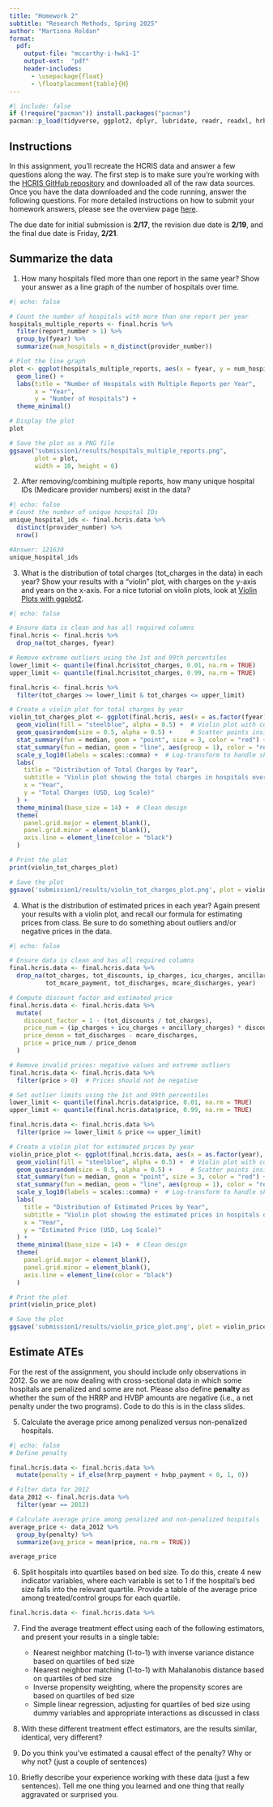 ```yaml
---
title: "Homework 2"
subtitle: "Research Methods, Spring 2025"
author: "Martinna Roldan"
format:
  pdf:
    output-file: "mccarthy-i-hwk1-1"
    output-ext:  "pdf"
    header-includes:
      - \usepackage{float}
      - \floatplacement{table}{H}
---
```

```r
#| include: false
if (!require("pacman")) install.packages("pacman")
pacman::p_load(tidyverse, ggplot2, dplyr, lubridate, readr, readxl, hrbrthemes, scales, ggrepel, kableExtra)
```


## Instructions
In this assignment, you'll recreate the HCRIS data and answer a few questions along the way. The first step is to make sure you're working with the [HCRIS GitHub repository](https://github.com/imccart/hcris-class) and downloaded all of the raw data sources. Once you have the data downloaded and the code running, answer the following questions. For more detailed instructions on how to submit your homework answers, please see the overview page [here](/assignments/). 

The due date for initial submission is **2/17**, the revision due date is **2/19**, and the final due date is Friday, **2/21**.

## Summarize the data

1. How many hospitals filed more than one report in the same year? Show your answer as a line graph of the number of hospitals over time.

```r
#| echo: false

# Count the number of hospitals with more than one report per year
hospitals_multiple_reports <- final.hcris %>%
  filter(report_number > 1) %>%
  group_by(fyear) %>%
  summarize(num_hospitals = n_distinct(provider_number))

# Plot the line graph
plot <- ggplot(hospitals_multiple_reports, aes(x = fyear, y = num_hospitals)) +
  geom_line() +
  labs(title = "Number of Hospitals with Multiple Reports per Year",
       x = "Year",
       y = "Number of Hospitals") +
  theme_minimal()

# Display the plot
plot

# Save the plot as a PNG file
ggsave("submission1/results/hospitals_multiple_reports.png", 
       plot = plot, 
       width = 10, height = 6)
```

2. After removing/combining multiple reports, how many unique hospital IDs (Medicare provider numbers) exist in the data?
```r
#| echo: false
# Count the number of unique hospital IDs
unique_hospital_ids <- final.hcris.data %>%
  distinct(provider_number) %>%
  nrow()

#Answer: 121630
unique_hospital_ids
```

3. What is the distribution of total charges (tot_charges in the data) in each year? Show your results with a "violin" plot, with charges on the y-axis and years on the x-axis. For a nice tutorial on violin plots, look at [Violin Plots with ggplot2](https://ggplot2tutor.com/powerlifting/squats/).
```r
#| echo: false

# Ensure data is clean and has all required columns
final.hcris <- final.hcris %>%
  drop_na(tot_charges, fyear)

# Remove extreme outliers using the 1st and 99th percentiles
lower_limit <- quantile(final.hcris$tot_charges, 0.01, na.rm = TRUE)
upper_limit <- quantile(final.hcris$tot_charges, 0.99, na.rm = TRUE)

final.hcris <- final.hcris %>%
  filter(tot_charges >= lower_limit & tot_charges <= upper_limit)

# Create a violin plot for total charges by year
violin_tot_charges_plot <- ggplot(final.hcris, aes(x = as.factor(fyear), y = tot_charges)) +
  geom_violin(fill = "steelblue", alpha = 0.5) +  # Violin plot with color
  geom_quasirandom(size = 0.5, alpha = 0.5) +     # Scatter points inside violins
  stat_summary(fun = median, geom = "point", size = 3, color = "red") + # Median point
  stat_summary(fun = median, geom = "line", aes(group = 1), color = "red", size = 1) + # Median trend line
  scale_y_log10(labels = scales::comma) +  # Log-transform to handle skewed data
  labs(
    title = "Distribution of Total Charges by Year",
    subtitle = "Violin plot showing the total charges in hospitals over time",
    x = "Year",
    y = "Total Charges (USD, Log Scale)"
  ) +
  theme_minimal(base_size = 14) +  # Clean design
  theme(
    panel.grid.major = element_blank(), 
    panel.grid.minor = element_blank(), 
    axis.line = element_line(color = "black")
  )

# Print the plot
print(violin_tot_charges_plot)

# Save the plot
ggsave('submission1/results/violin_tot_charges_plot.png', plot = violin_tot_charges_plot, width = 10, height = 6)
```

4. What is the distribution of estimated prices in each year? Again present your results with a violin plot, and recall our formula for estimating prices from class. Be sure to do something about outliers and/or negative prices in the data.
```r
#| echo: false

# Ensure data is clean and has all required columns
final.hcris.data <- final.hcris.data %>%
  drop_na(tot_charges, tot_discounts, ip_charges, icu_charges, ancillary_charges, 
          tot_mcare_payment, tot_discharges, mcare_discharges, year)

# Compute discount factor and estimated price
final.hcris.data <- final.hcris.data %>%
  mutate(
    discount_factor = 1 - (tot_discounts / tot_charges),
    price_num = (ip_charges + icu_charges + ancillary_charges) * discount_factor - tot_mcare_payment,
    price_denom = tot_discharges - mcare_discharges,
    price = price_num / price_denom
  )

# Remove invalid prices: negative values and extreme outliers
final.hcris.data <- final.hcris.data %>%
  filter(price > 0)  # Prices should not be negative

# Set outlier limits using the 1st and 99th percentiles
lower_limit <- quantile(final.hcris.data$price, 0.01, na.rm = TRUE)
upper_limit <- quantile(final.hcris.data$price, 0.99, na.rm = TRUE)

final.hcris.data <- final.hcris.data %>%
  filter(price >= lower_limit & price <= upper_limit)

# Create a violin plot for estimated prices by year
violin_price_plot <- ggplot(final.hcris.data, aes(x = as.factor(year), y = price)) +
  geom_violin(fill = "steelblue", alpha = 0.5) +  # Violin plot with color
  geom_quasirandom(size = 0.5, alpha = 0.5) +     # Scatter points inside violins
  stat_summary(fun = median, geom = "point", size = 3, color = "red") + # Median point
  stat_summary(fun = median, geom = "line", aes(group = 1), color = "red", size = 1) + # Median trend line
  scale_y_log10(labels = scales::comma) +  # Log-transform to handle skewed data
  labs(
    title = "Distribution of Estimated Prices by Year",
    subtitle = "Violin plot showing the estimated prices in hospitals over time",
    x = "Year",
    y = "Estimated Price (USD, Log Scale)"
  ) +
  theme_minimal(base_size = 14) +  # Clean design
  theme(
    panel.grid.major = element_blank(), 
    panel.grid.minor = element_blank(), 
    axis.line = element_line(color = "black")
  )

# Print the plot
print(violin_price_plot)

# Save the plot
ggsave('submission1/results/violin_price_plot.png', plot = violin_price_plot, width = 10, height = 6)
```


## Estimate ATEs
For the rest of the assignment, you should include only observations in 2012. So we are now dealing with cross-sectional data in which some hospitals are penalized and some are not. Please also define **penalty** as whether the sum of the HRRP and HVBP amounts are negative (i.e., a net penalty under the two programs). Code to do this is in the class slides.

5. Calculate the average price among penalized versus non-penalized hospitals.
```r
#| echo: false
# Define penalty

final.hcris.data <- final.hcris.data %>%
  mutate(penalty = if_else(hrrp_payment + hvbp_payment < 0, 1, 0))

# Filter data for 2012
data_2012 <- final.hcris.data %>%
  filter(year == 2012)

# Calculate average price among penalized and non-penalized hospitals
average_price <- data_2012 %>%
  group_by(penalty) %>%
  summarize(avg_price = mean(price, na.rm = TRUE))

average_price
```

6. Split hospitals into quartiles based on bed size. To do this, create 4 new indicator variables, where each variable is set to 1 if the hospital's bed size falls into the relevant quartile. Provide a table of the average price among treated/control groups for each quartile.
```r
final.hcris.data <- final.hcris.data %>%

```

7. Find the average treatment effect using each of the following estimators, and present your results in a single table: 
    - Nearest neighbor matching (1-to-1) with inverse variance distance based on quartiles of bed size
    - Nearest neighbor matching (1-to-1) with Mahalanobis distance based on quartiles of bed size
    - Inverse propensity weighting, where the propensity scores are based on quartiles of bed size
    - Simple linear regression, adjusting for quartiles of bed size using dummy variables and appropriate interactions as discussed in class

8. With these different treatment effect estimators, are the results similar, identical, very different? 

9. Do you think you've estimated a causal effect of the penalty? Why or why not? (just a couple of sentences)

10. Briefly describe your experience working with these data (just a few sentences). Tell me one thing you learned and one thing that really aggravated or surprised you.